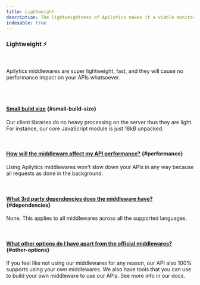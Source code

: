 ```yaml
---
title: Lightweight
description: The lightweightness of Apilytics makes it a viable monitoring solution for your application with no bloated dependencies or installed agents.
indexable: true
---
```


### Lightweight ⚡

<br />

<p className="text-xl">
  Apilytics middlewares are super lightweight, fast, and they will cause no performance impact on
  your APIs whatsoever.
</p>

<br />

<MockRequestsTimeFrame />

<br />

#### [Small build size](#small-build-size) {#small-build-size}

Our client libraries do no heavy processing on the server thus they are light.
For instance, our core JavaScript module is just <ExternalLink href="https://www.npmjs.com/package/@apilytics/core">18kB unpacked</ExternalLink>.

<br />

#### [How will the middleware affect my API performance?](#performance) {#performance}

Using Apilytics middlewares won't slow down your APIs in any way because all requests as done in the background.

<br />

#### [What 3rd party dependencies does the middleware have?](#dependencies) {#dependencies}

None. This applies to all middlewares across all the supported languages.

<br />

#### [What other options do I have apart from the official middlewares?](#other-options) {#other-options}

If you feel like not using our middlewares for any reason, our API also 100% supports using your own middlewares.
We also have tools that you can use to build your own middleware to use our APIs. See more info in our <Link href={routes.byom}>docs</Link>.
